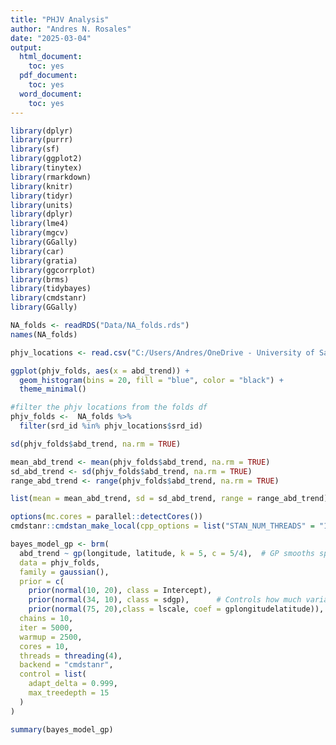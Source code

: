 ```yaml
---
title: "PHJV Analysis"
author: "Andres N. Rosales"
date: "2025-03-04"
output:
  html_document:
    toc: yes
  pdf_document:
    toc: yes
  word_document:
    toc: yes
---
```



```r

library(dplyr)
library(purrr)
library(sf)
library(ggplot2)
library(tinytex)
library(rmarkdown)
library(knitr)
library(tidyr)
library(units)
library(dplyr)
library(lme4)
library(mgcv)
library(GGally)
library(car)
library(gratia)
library(ggcorrplot)
library(brms)
library(tidybayes)
library(cmdstanr)
library(GGally)
```


```r
NA_folds <- readRDS("Data/NA_folds.rds")
names(NA_folds)
```

```r
phjv_locations <- read.csv("C:/Users/Andres/OneDrive - University of Saskatchewan/02_Analysis/Chapter1/phjv_points.csv")
```


```r
ggplot(phjv_folds, aes(x = abd_trend)) +
  geom_histogram(bins = 20, fill = "blue", color = "black") +
  theme_minimal()
```


```r
#filter the phjv locations from the folds df
phjv_folds <-  NA_folds %>%
  filter(srd_id %in% phjv_locations$srd_id)
```


```r
sd(phjv_folds$abd_trend, na.rm = TRUE)
```


```r
mean_abd_trend <- mean(phjv_folds$abd_trend, na.rm = TRUE)
sd_abd_trend <- sd(phjv_folds$abd_trend, na.rm = TRUE)
range_abd_trend <- range(phjv_folds$abd_trend, na.rm = TRUE)

list(mean = mean_abd_trend, sd = sd_abd_trend, range = range_abd_trend)

```


```r
options(mc.cores = parallel::detectCores())
cmdstanr::cmdstan_make_local(cpp_options = list("STAN_NUM_THREADS" = "16"))

```

```r
bayes_model_gp <- brm(
  abd_trend ~ gp(longitude, latitude, k = 5, c = 5/4),  # GP smooths spatial variation
  data = phjv_folds,
  family = gaussian(),
  prior = c(
    prior(normal(10, 20), class = Intercept),
    prior(normal(34, 10), class = sdgp),      # Controls how much variation is captured by spatial structure. Here I used the SD of the trend
    prior(normal(75, 20),class = lscale, coef = gplongitudelatitude)),   # Represents the distance trends are no longer correlated. Based on natal dispersal reported in Sandercock paper 
  chains = 10,                
  iter = 5000,              
  warmup = 2500,            
  cores = 10,  
  threads = threading(4),
  backend = "cmdstanr",
  control = list(
    adapt_delta = 0.999,      
    max_treedepth = 15       
  )
)
```


```r
summary(bayes_model_gp)
```











